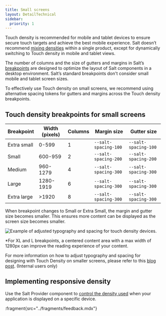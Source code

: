 ```yaml
---
title: Small screens
layout: DetailTechnical
sidebar:
  priority: 1
---
```


Touch density is recommended for mobile and tablet devices to ensure secure touch targets and achieve the best mobile experience. Salt doesn’t recommend [mixing densities](/salt/foundations/density#mixing-densities) within a single product, except for dynamically switching to Touch density in mobile and tablet views.

The number of columns and the size of gutters and margins in Salt’s [breakpoints](/salt/foundations/responsiveness/breakpoints) are designed to optimize the layout of Salt components in a desktop environment. Salt’s standard breakpoints don't consider small mobile and tablet screen sizes.

To effectively use Touch density on small screens, we recommend using alternative spacing tokens for gutters and margins across the Touch density breakpoints.

## Touch density breakpoints for small screens

| Breakpoint  | Width (pixels) | Columns | Margin size          | Gutter size          |
| ----------- | -------------- | ------- | -------------------- | -------------------- |
| Extra small | 0-599          | 1       | `--salt-spacing-100` | `--salt-spacing-100` |
| Small       | 600-959        | 2       | `--salt-spacing-200` | `--salt-spacing-200` |
| Medium      | 960-1279       | 4       | `--salt-spacing-300` | `--salt-spacing-300` |
| Large       | 1280-1919      | 6       | `--salt-spacing-300` | `--salt-spacing-300` |
| Extra large | >1920          | 8       | `--salt-spacing-300` | `--salt-spacing-300` |

When breakpoint changes to Small or Extra Small, the margin and gutter size becomes smaller. This ensures more content can be displayed as the screen size becomes smaller.

<Image
  src="/img/foundations/responsiveness-design.png"
  alt="Example of adjusted typography and spacing for touch density devices."
/>

\*For XL and L breakpoints, a centered content area with a max width of 1280px can improve the reading experience of your content.

For more information on how to adjust typography and spacing for designing with Touch Density on smaller screens, please refer to this [blog post](https://go/salt-ds-internal/content/insights/tutorials/20250226-demystifying-touch-density). (Internal users only)

## Implementing responsive density

Use the Salt Provider component to [control the density used](/salt/components/salt-provider/examples#responsive-density) when your application is displayed on a specific device.

:fragment{src="../fragments/feedback.mdx"}
